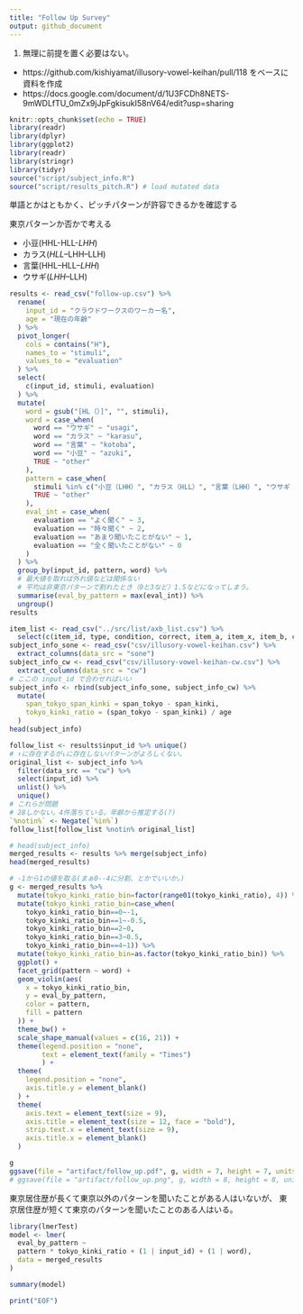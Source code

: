 ```yaml
---
title: "Follow Up Survey"
output: github_document
---
```


1. 無理に前提を置く必要はない。
  - https://github.com/kishiyamat/illusory-vowel-keihan/pull/118 をベースに資料を作成
  - https://docs.google.com/document/d/1U3FCDh8NETS-9mWDLfTU_0mZx9jJpFgkisukI58nV64/edit?usp=sharing

```r
knitr::opts_chunk$set(echo = TRUE)
library(readr)
library(dplyr)
library(ggplot2)
library(readr)
library(stringr)
library(tidyr)
source("script/subject_info.R")
source("script/results_pitch.R") # load mutated data
```

単語とかはともかく、ピッチパターンが許容できるかを確認する

東京パターンか否かで考える

- 小豆(HHL-HLL-*LHH*)
- カラス(*HLL*--LHH--LLH)
- 言葉(HHL--HLL--*LHH*)
- ウサギ(*LHH*--LLH)

```r
results <- read_csv("follow-up.csv") %>%
  rename(
    input_id = "クラウドワークスのワーカー名",
    age = "現在の年齢"
  ) %>%
  pivot_longer(
    cols = contains("H"),
    names_to = "stimuli",
    values_to = "evaluation"
  ) %>%
  select(
    c(input_id, stimuli, evaluation)
  ) %>%
  mutate(
    word = gsub("[HL（）]", "", stimuli),
    word = case_when(
      word == "ウサギ" ~ "usagi",
      word == "カラス" ~ "karasu",
      word == "言葉" ~ "kotoba",
      word == "小豆" ~ "azuki",
      TRUE ~ "other"
    ),
    pattern = case_when(
      stimuli %in% c("小豆（LHH）", "カラス（HLL）", "言葉（LHH）", "ウサギ（LHH）") ~ "tokyo",
      TRUE ~ "other"
    ),
    eval_int = case_when(
      evaluation == "よく聞く" ~ 3,
      evaluation == "時々聞く" ~ 2,
      evaluation == "あまり聞いたことがない" ~ 1,
      evaluation == "全く聞いたことがない" ~ 0
    )
  ) %>%
  group_by(input_id, pattern, word) %>%
  # 最大値を取れば外れ値などは関係ない
  # 平均は非東京パターンで割れたとき（0と3など）1.5などになってしまう。
  summarise(eval_by_pattern = max(eval_int)) %>%
  ungroup()
results
```

```r
item_list <- read_csv("../src/list/axb_list.csv") %>%
  select(c(item_id, type, condition, correct, item_a, item_x, item_b, c1, c2))
subject_info_sone <- read_csv("csv/illusory-vowel-keihan.csv") %>%
  extract_columns(data_src = "sone")
subject_info_cw <- read_csv("csv/illusory-vowel-keihan-cw.csv") %>%
  extract_columns(data_src = "cw")
# ここの input_id で合わせればいい
subject_info <- rbind(subject_info_sone, subject_info_cw) %>%
  mutate(
    span_tokyo_span_kinki = span_tokyo - span_kinki,
    tokyo_kinki_ratio = (span_tokyo - span_kinki) / age
  )
head(subject_info)
```

```r
follow_list <- results$input_id %>% unique()
# ↑に存在するが↓に存在しないパターンがよろしくない。
original_list <- subject_info %>%
  filter(data_src == "cw") %>%
  select(input_id) %>%
  unlist() %>%
  unique()
# これらが問題
# 28しかない。4件落ちている。年齢から推定する(?)
`%notin%` <- Negate(`%in%`)
follow_list[follow_list %notin% original_list]
```

```r
# head(subject_info)
merged_results <- results %>% merge(subject_info)
head(merged_results)
```

```r
# -1から1の値を取る(まぁ0--4に分割、とかでいいか。)
g <- merged_results %>%
  mutate(tokyo_kinki_ratio_bin=factor(range01(tokyo_kinki_ratio), 4)) %>% 
  mutate(tokyo_kinki_ratio_bin=case_when(
    tokyo_kinki_ratio_bin==0~-1,
    tokyo_kinki_ratio_bin==1~-0.5,
    tokyo_kinki_ratio_bin==2~0,
    tokyo_kinki_ratio_bin==3~0.5,
    tokyo_kinki_ratio_bin==4~1)) %>% 
  mutate(tokyo_kinki_ratio_bin=as.factor(tokyo_kinki_ratio_bin)) %>% 
  ggplot() +
  facet_grid(pattern ~ word) +
  geom_violin(aes(
    x = tokyo_kinki_ratio_bin,
    y = eval_by_pattern,
    color = pattern,
    fill = pattern
  )) +
  theme_bw() +
  scale_shape_manual(values = c(16, 21)) +
  theme(legend.position = "none",
        text = element_text(family = "Times")
        ) +
  theme(
    legend.position = "none",
    axis.title.y = element_blank()
  ) +
  theme(
    axis.text = element_text(size = 9),
    axis.title = element_text(size = 12, face = "bold"),
    strip.text.x = element_text(size = 9),
    axis.title.x = element_blank()
  )

g
ggsave(file = "artifact/follow_up.pdf", g, width = 7, height = 7, units = "cm")
# ggsave(file = "artifact/follow_up.png", g, width = 8, height = 8, units = "cm")
```

東京居住歴が長くて東京以外のパターンを聞いたことがある人はいないが、
東京居住歴が短くて東京のパターンを聞いたことのある人はいる。

```r
library(lmerTest)
model <- lmer(
  eval_by_pattern ~
  pattern * tokyo_kinki_ratio + (1 | input_id) + (1 | word),
  data = merged_results
)
```

```r
summary(model)
```

```r
print("EOF")
```
